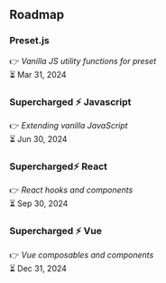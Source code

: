 
## Roadmap

<Steps>

### Preset.js

👉 _Vanilla JS utility functions for preset_ <br />
⏳ Mar 31, 2024

### Supercharged ⚡ Javascript

👉 _Extending vanilla JavaScript_ <br />
⏳ Jun 30, 2024

### Supercharged⚡ React

👉 _React hooks and components_ <br />
⏳ Sep 30, 2024

### Supercharged ⚡ Vue

👉 _Vue composables and components_ <br />
⏳ Dec 31, 2024

</Steps>
